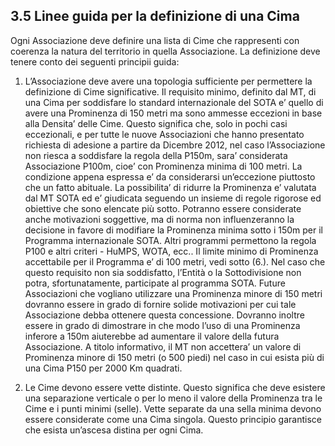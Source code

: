 ## 3.5 Linee guida per la definizione di una Cima

Ogni Associazione deve definire una lista di Cime che rappresenti con coerenza la natura del territorio in quella Associazione.
La definizione deve tenere conto dei seguenti principii guida:

1. L'Associazione deve avere una topologia sufficiente per permettere la definizione di Cime significative. Il requisito minimo, definito dal MT, di una Cima per soddisfare lo standard internazionale del SOTA e' quello di avere una Prominenza di 150 metri ma sono ammesse eccezioni in base alla Densita' delle Cime. Questo significa che, solo in pochi casi eccezionali, e per tutte le nuove Associazioni che hanno presentato richiesta di adesione a partire da Dicembre 2012, nel caso l'Associazione non riesca a soddisfare la regola della P150m, sara' considerata Associazione P100m, cioe' con Prominenza minima di 100 metri. La condizione appena espressa e' da considerarsi un'eccezione piuttosto che un fatto abituale. La possibilita' di ridurre la Prominenza e' valutata dal MT SOTA ed e' giudicata seguendo un insieme di regole rigorose ed obiettive che sono elencate più sotto. Potranno essere considerate anche motivazioni soggettive, ma di norma non influenzeranno la decisione in favore di modifiare la Prominenza minima sotto i 150m per il Programma internazionale SOTA. Altri programmi permettono la regola P100 e altri criteri - HuMPS, WOTA, ecc..
Il limite minimo di Prominenza accettabile per il Programma e' di 100 metri, vedi sotto (6.). Nel caso che questo requisito non sia soddisfatto, l'Entità o la Sottodivisione non potra, sfortunatamente,  participate al programma SOTA. Future Associazioni che vogliano utilizzare una Prominenza minore di 150 metri dovranno essere in grado di fornire solide motivazioni per cui tale Associazione debba ottenere questa concessione. Dovranno inoltre essere in grado di dimostrare in che modo l'uso di una Prominenza inferore a 150m aiuterebbe ad aumentare il valore della futura Associazione. A titolo informativo, il MT non accettera' un valore di Prominenza minore di 150 metri (o 500 piedi) nel caso in cui esista più di una Cima P150 per 2000 Km quadrati.

2. Le Cime devono essere vette distinte. Questo significa che deve esistere una separazione verticale o per lo meno il valore della Prominenza tra le Cime e i punti minimi (selle). Vette separate da una sella minima devono essere considerate come una Cima singola. Questo principio garantisce che esista un'ascesa distina per ogni Cima.


